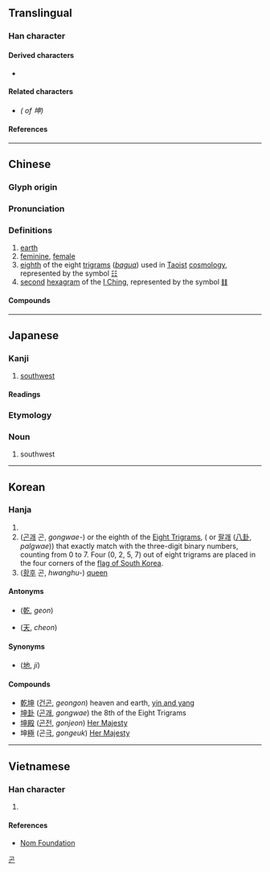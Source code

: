 {{also|堃|☷}}
{{character info}}
==Translingual==

===Han character===
{{Han char|rn=32|rad=土|as=05|sn=8|four=45106|canj=GLWL|ids=⿰土申}}

====Derived characters====
* {{l|mul|[[𫒨]], [[𡸼]], [[𬀾]]}}

====Related characters====
* {{l|mul|[[堃]]}} ''({{w|Variant Chinese character|Variant form}} of 坤)''

====References====
{{Han ref|kx=0226.140|dkj=04969|dj=0461.280|hdz=10431.070|uh=5764}}

----

==Chinese==
{{zh-forms|alt=堃}}

===Glyph origin===
{{rfe|zh}}

===Pronunciation===
{{zh-pron
|m=kūn
|m-s=
|c=kwan1
|c-t=
|g=
|h=pfs=
|j=
|mb=kó̤ng
|md=
|mn=khun
|mn-t=kung1
|w=1khun
|x=
|mc=y
|oc=y
|cat=n,a
}}

===Definitions===
{{zh-hanzi}}

# [[earth]]
# [[feminine]], [[female]]
# [[eighth]] of the eight [[trigram]]s (''[[bagua]]'') used in [[Taoist]] [[cosmology]], represented by the symbol [[☷]]
# [[second]] [[hexagram]] of the [[I Ching]], represented by the symbol [[䷁]]

====Compounds====
{{zh-der|*乾坤|乾坤一擲/乾坤一掷|*乾坤再造|坤伶|坤儀|坤元|坤宅|坤宮|坤寧宮|坤德|坤戲|坤書|坤書館|坤極|坤範|坤維|坤角|坤軸|坤輿|坤造|坤靈|坤鞋|壺裡乾坤/壶里乾坤|*弄乾坤|扭轉乾坤/扭转乾坤|旋乾轉坤/旋乾转坤|旋轉乾坤/旋转乾坤|浪蕩乾坤/放荡乾坤|顛乾倒坤/颠乾倒坤|顛倒乾坤/颠倒乾坤|坤厚}}

----

==Japanese==

===Kanji===
{{ja-kanji|grade=|rs=土05}}

# [[southwest]]

====Readings====
{{ja-readings
|goon=こん
|kanon=こん
|kun=つち-, ひつじさる-
|nanori=まもる
}}

===Etymology===
{{compound|ja|未|tr1=hitsuji|申|tr2=saru}}

===Noun===
{{ja-noun|ひつじさる}}

# {{lb|ja|obsolete|sort=ひつじさる}} southwest

----

==Korean==

===Hanja===
{{ko-hanja|땅|곤}}

# {{hanja form of|곤|[[earth]]}}
# ([[곤괘]] 곤, ''gongwae-'') {{lang|und|sc=Latinx|☷}} or the eighth of the [[Eight Trigrams]], ({{lang|und|sc=Latinx|☰☱☲☳☴☵☶☷}} or [[팔괘]] ([[w:Ba gua (concept)|八卦]], ''palgwae'')) that exactly match with the three-digit binary numbers, counting from 0 to 7. Four (0, 2, 5, 7) out of eight trigrams are placed in the four corners of the [[w:flag of South Korea|flag of South Korea]].
# ([[황후]] 곤, ''hwanghu-'') [[queen]]

====Antonyms====
* {{l|ko|건}} ([[乾]], ''geon'')
* {{l|ko|천}} ([[天]], ''cheon'')

====Synonyms====
* {{l|ko|지}} ([[地]], ''ji'')

====Compounds====
* [[乾坤]] ([[건곤]], ''geongon'') heaven and earth, [[w:yin and yang|yin and yang]]
* [[坤卦]] ([[곤괘]], ''gongwae'') the 8th of the Eight Trigrams
* [[坤殿]] ([[곤전]], ''gonjeon'') [[Her Majesty]]
* 坤[[極]] (곤[[극]], ''gongeuk'') [[Her Majesty]]

[[Category:Hanja readings|곤]]

----

==Vietnamese==

===Han character===
{{vi-readings|reading=khôn, khuôn|rs=土05}}

# {{rfdef|vi|sort=土05}}

====References====
* [http://nomfoundation.org/common/nom_details.php?codepoint=5764 Nom Foundation]